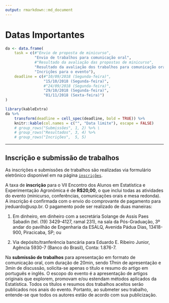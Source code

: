 ```yaml
---
output: rmarkdown::md_document
---
```


# Datas Importantes #


```r

da <- data.frame(
    task = c(#"Envio de proposta de minicurso",
             "Envio de trabalhos para comunicação oral",
             #"Resultado da avaliação das propostas de minicurso",
             "Resultado da avaliação dos trabalhos para comunicação oral",
             "Incrições para o evento"),
    deadline = c(#"10/09/2018 (Segunda-feira)",
                 "15/10/2018 (Segunda-feira)",
                 #"24/09/2018 (Segunda-feira)",
                 "29/10/2018 (Segunda-feira)",
                 "01/11/2018 (Sexta-feira)")
)

library(kableExtra)
da %>%
    transform(deadline = cell_spec(deadline, bold = TRUE)) %>%
    knitr::kable(col.names = c("", "Data limite"), escape = FALSE)
    # group_rows("Submissões", 1, 2) %>% \
    # group_rows("Resultados", 3, 4) %>%
    # group_rows("Incrições",  5, 5)

```

---

## Inscrição e submissão de trabalhos ##


As inscrições e submissões de trabalhos são realizadas via formulário
eletrônico disponível em na página [`inscrições`](incricoes/).


A taxa de **inscrição** para o VII Encontro dos Alunos em Estatística e
Experimentação Agronômica é de **R$20,00**, o que inclui todas as
atividades do evento (minicurso, conferências, comunicações orais e mesa
redonda). A inscrição é confirmada com o envio do comprovante de
pagamento para jreduardo@usp.br. O pagamento pode ser realizado de duas
maneiras:

1. Em dinheiro, em dinheiro com a secretária Solange de Assis Paes
   Sabadin (tel. (19) 3429-4127, ramal 231), na sala da Pós-Graduação,
   3º andar do pavilhão de Engenharia da ESALQ, Avenida Pádua Dias,
   13418-900, Piracicaba, SP; ou

2. Via depósito/tranferência bancária para Eduardo E. Ribeiro Junior,
   Agência 5930-7 (Banco do Brasil), Conta: 1.876-7.


Na **submissão de trabalhos** para apresentação em formato de
comunicação oral, com duração de 20min, sendo 17min de apresentação e
3min de discussão, solicita-se apenas o título e resumo do artigo em
português e inglês. O escopo do evento é a apresentação de artigos
originais que explorem, promovam e/ou estendam métodos aplicados da
Estatística. Todos os títulos e resumos dos trabalhos aceitos serão
publicados nos anais do evento. Portanto, ao submeter seu trabalho,
entende-se que todos os autores estão de acordo com sua publicização.
